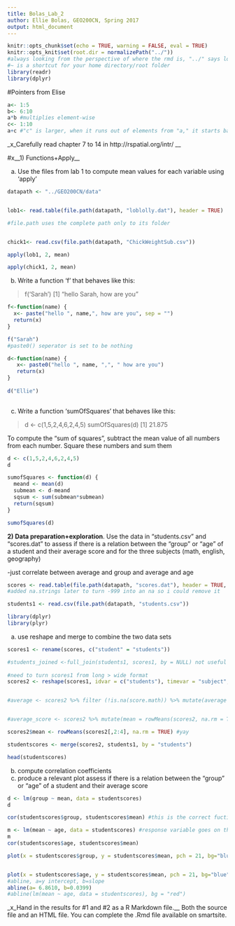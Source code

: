 ```yaml
---
title: Bolas_Lab_2
author: Ellie Bolas, GEO200CN, Spring 2017
output: html_document
---
```

```r
knitr::opts_chunk$set(echo = TRUE, warning = FALSE, eval = TRUE)
knitr::opts_knit$set(root.dir = normalizePath("../"))
#always looking from the perspective of where the rmd is, "../" says look outside of this folder
#~ is a shortcut for your home directory/root folder
library(readr)
library(dplyr)

```

#Pointers from Elise
```r
a<- 1:5
b<- 6:10
a*b #multiplies element-wise
c<- 1:10
a+c #"c" is larger, when it runs out of elements from "a," it starts back over at the beginning of "a"

```


_x_Carefully read chapter 7 to 14 in http://rspatial.org/intr/ __


#x__1) Functions+Apply__

a) Use the files from lab 1 to compute mean values for each variable using 'apply'

```r
datapath <- "../GEO200CN/data"


lob1<- read.table(file.path(datapath, "loblolly.dat"), header = TRUE) 

#file.path uses the complete path only to its folder


chick1<- read.csv(file.path(datapath, "ChickWeightSub.csv"))

```

```r
apply(lob1, 2, mean)

apply(chick1, 2, mean)
```


b) Write a function 'f' that behaves like this:

  > f('Sarah')
  [1] "hello Sarah, how are you"
  
  
```r
f<-function(name) {
  x<- paste("hello ", name,", how are you", sep = "")
  return(x)
}

f("Sarah")
#paste0() seperator is set to be nothing

d<-function(name) {
   x<- paste0("hello ", name, ",", " how are you")
   return(x)
}
     
d("Ellie")
  
```

c) Write a function 'sumOfSquares' that behaves like this:

  > d <- c(1,5,2,4,6,2,4,5)
  > sumOfSquares(d)
  [1] 21.875

To compute the "sum of squares", subtract the mean value of all numbers from each number. Square these numbers and sum them

```r
d <- c(1,5,2,4,6,2,4,5)
d

sumofSquares <- function(d) {
  meand <- mean(d)
  submean <- d-meand
  sqsum <- sum(submean*submean)
  return(sqsum)
}

sumofSquares(d)

```


__2) Data preparation+exploration__. Use the data in "students.csv" and "scores.dat" to assess if there is a relation between the "group" or "age" of a student and their average score and for the three subjects (math, english, geography)

-just correlate between average and group and average and age
```r
scores <- read.table(file.path(datapath, "scores.dat"), header = TRUE, na.strings = c("", " ", "-999"))
#added na.strings later to turn -999 into an na so i could remove it

students1 <- read.csv(file.path(datapath, "students.csv"))

library(dplyr)
library(plyr)

```

a) use reshape and merge to combine the two data sets
```r
scores1 <- rename(scores, c("student" = "students"))

#students_joined <-full_join(students1, scores1, by = NULL) not useful right now
  
#need to turn scores1 from long > wide format
scores2 <- reshape(scores1, idvar = c("students"), timevar = "subject", direction = "wide")


#average <- scores2 %>% filter (!is.na(score.math)) %>% mutate(average = mean(c(score.math, score.english, score.geography))) this didn't work


#average_score <- scores2 %>% mutate(mean = rowMeans(scores2, na.rm = TRUE, dims =1)) doesn't work b/c scores2 is not numeric

scores2$mean <- rowMeans(scores2[,2:4], na.rm = TRUE) #yay

studentscores <- merge(scores2, students1, by = "students")

head(studentscores)

```


b) compute correlation coefficients
c) produce a relevant plot
assess if there is a relation between the "group" or "age" of a student and their average score

```r
d <- lm(group ~ mean, data = studentscores)
d

cor(studentscores$group, studentscores$mean) #this is the correct fuction for calculating the correlation coefficient

m <- lm(mean ~ age, data = studentscores) #response variable goes on the left since I'm plotting mean as a function of age
m
cor(studentscores$age, studentscores$mean)

plot(x = studentscores$group, y = studentscores$mean, pch = 21, bg="blue")


plot(x = studentscores$age, y = studentscores$mean, pch = 21, bg="blue")
#abline, a=y intercept, b=slope
abline(a= 6.8610, b=0.0399) 
#abline(lm(mean ~ age, data = studentscores), bg = "red")


```


_x_Hand in the results for #1 and #2 as a R Markdown file.__ Both the source file and an HTML file. You can complete the .Rmd file available on smartsite.
 

